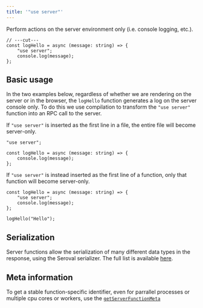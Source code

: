 ```yaml
---
title: '"use server"'
---
```


Perform actions on the server environment only (i.e. console logging, etc.).

```tsx twoslash
// ---cut---
const logHello = async (message: string) => {
	"use server";
	console.log(message);
};
```

## Basic usage

In the two examples below, regardless of whether we are rendering on the server or in the browser, the `logHello` function generates a log on the server console only. To do this we use compilation to transform the `"use server"` function into an RPC call to the server.

If `"use server"` is inserted as the first line in a file, the entire file will become server-only.

```tsx twoslash {1}
"use server";

const logHello = async (message: string) => {
	console.log(message);
};
```

If `"use server"` is instead inserted as the first line of a function, only that function will become server-only.

```tsx twoslash {2}
const logHello = async (message: string) => {
	"use server";
	console.log(message);
};

logHello("Hello");
```

## Serialization

Server functions allow the serialization of many different data types in the response, using the Seroval serializer. The full list is available [here](https://github.com/lxsmnsyc/seroval/blob/main/docs/compatibility.md#supported-types).

## Meta information

To get a stable function-specific identifier, even for parrallel processes or multiple cpu cores or workers, use the [`getServerFunctionMeta`](/solid-start/reference/server/get-server-function-meta)
